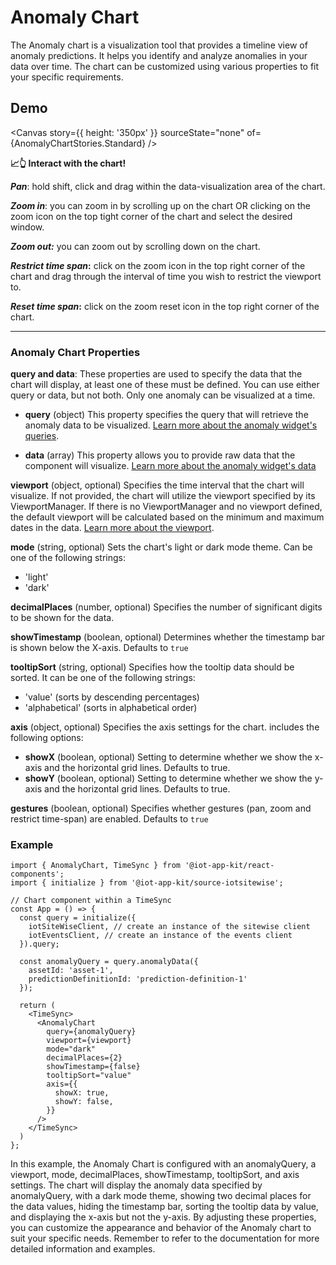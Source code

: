 

<Meta of={AnomalyChartStories} />

# Anomaly Chart

The Anomaly chart is a visualization tool that provides a timeline view of anomaly predictions. It helps you identify and analyze anomalies in your data over time. The chart can be customized using various properties to fit your specific requirements.

## Demo

<Canvas  story={{ height: '350px' }}  sourceState="none" of={AnomalyChartStories.Standard} />

**📈👆 Interact with the chart!**

**_Pan_**: hold shift, click and drag within the data-visualization area of the chart.

**_Zoom in_**: you can zoom in by scrolling up on the chart OR clicking on the zoom icon on the top tight corner of the chart and select the desired window.

**_Zoom out:_** you can zoom out by scrolling down on the chart.

**_Restrict time span_:** click on the zoom icon in the top right corner of the chart and drag through the interval of time you wish to restrict the viewport to.

**_Reset time span_:** click on the zoom reset icon in the top right corner of the chart.

---

### Anomaly Chart Properties


**query and data**:
These properties are used to specify the data that the chart will display, at least one of these must be defined. You can use either query or data, but not both. Only one anomaly can be visualized at a time.

- **query** (object) This property specifies the query that will retrieve the anomaly data to be visualized.
  [Learn more about the anomaly widget's queries](/docs/components-anomalychart--query).

- **data** (array) This property allows you to provide raw data that the component will visualize.
  [Learn more about the anomaly widget's data](/docs/components-anomalychart--data)

**viewport** (object, optional) Specifies the time interval that the chart will visualize. If not provided, the chart will utilize the viewport specified by its ViewportManager. If there is no ViewportManager and no viewport defined, the default viewport will be calculated based on the minimum and maximum dates in the data.
  [Learn more about the viewport](/docs/core-viewport--docs).

**mode** (string, optional) Sets the chart's light or dark mode theme. Can be one of the following strings:
* 'light'
* 'dark'

**decimalPlaces** (number, optional) Specifies the number of significant digits to be shown for the data.

**showTimestamp** (boolean, optional) Determines whether the timestamp bar is shown below the X-axis. Defaults to `true`

**tooltipSort** (string, optional) Specifies how the tooltip data should be sorted. It can be one of the following strings:
* 'value' (sorts by descending percentages)
* 'alphabetical' (sorts in alphabetical order)

**axis** (object, optional) Specifies the axis settings for the chart.
includes the following options:
- **showX** (boolean, optional) Setting to determine whether we show the x-axis and the horizontal grid lines. Defaults to true.
- **showY** (boolean, optional) Setting to determine whether we show the y-axis and the horizontal grid lines. Defaults to true.

**gestures** (boolean, optional) Specifies whether gestures (pan, zoom and restrict time-span) are enabled. Defaults to `true`

### Example

```
import { AnomalyChart, TimeSync } from '@iot-app-kit/react-components';
import { initialize } from '@iot-app-kit/source-iotsitewise';

// Chart component within a TimeSync
const App = () => {
  const query = initialize({
    iotSiteWiseClient, // create an instance of the sitewise client
    iotEventsClient, // create an instance of the events client
  }).query;

  const anomalyQuery = query.anomalyData({
    assetId: 'asset-1',
    predictionDefinitionId: 'prediction-definition-1'
  });

  return (
    <TimeSync>
      <AnomalyChart
        query={anomalyQuery}
        viewport={viewport}
        mode="dark"
        decimalPlaces={2}
        showTimestamp={false}
        tooltipSort="value"
        axis={{
          showX: true,
          showY: false,
        }}
      />
    </TimeSync>
  )
};
```

In this example, the Anomaly Chart is configured with an anomalyQuery, a viewport, mode, decimalPlaces, showTimestamp, tooltipSort, and axis settings. The chart will display the anomaly data specified by anomalyQuery, with a dark mode theme, showing two decimal places for the data values, hiding the timestamp bar, sorting the tooltip data by value, and displaying the x-axis but not the y-axis.
By adjusting these properties, you can customize the appearance and behavior of the Anomaly chart to suit your specific needs. Remember to refer to the documentation for more detailed information and examples.
